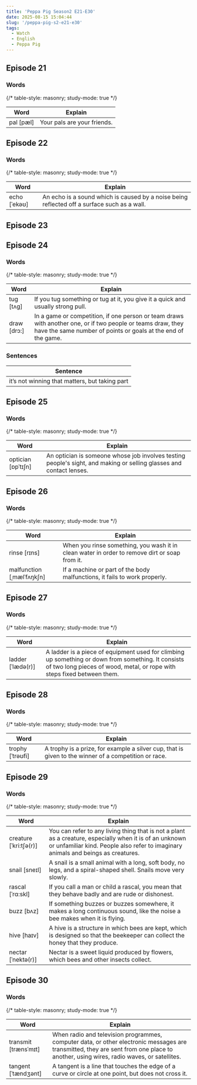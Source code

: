 ```yaml
---
title: 'Peppa Pig Season2 E21-E30'
date: 2025-08-15 15:04:44
slug: '/peppa-pig-s2-e21-e30'
tags:
  - Watch
  - English
  - Peppa Pig
---
```


## Episode 21

### Words

{/* table-style: masonry; study-mode: true */}

| Word      | Explain                     |
| --------- | --------------------------- |
| pal [pæl] | Your pals are your friends. |

## Episode 22

### Words

{/* table-style: masonry; study-mode: true */}

| Word         | Explain                                                                                     |
| ------------ | ------------------------------------------------------------------------------------------- |
| echo [ˈekəʊ] | An echo is a sound which is caused by a noise being reflected off a surface such as a wall. |

## Episode 23

## Episode 24

### Words

{/* table-style: masonry; study-mode: true */}

| Word        | Explain                                                                                                                                                                      |
| ----------- | ---------------------------------------------------------------------------------------------------------------------------------------------------------------------------- |
| tug [tʌg]   | If you tug something or tug at it, you give it a quick and usually strong pull.                                                                                              |
| draw [drɔ:] | In a game or competition, if one person or team draws with another one, or if two people or teams draw, they have the same number of points or goals at the end of the game. |

### Sentences

| Sentence                                       |
| ---------------------------------------------- |
| it’s not winning that matters, but taking part |

## Episode 25

### Words

{/* table-style: masonry; study-mode: true */}

| Word               | Explain                                                                                                             |
| ------------------ | ------------------------------------------------------------------------------------------------------------------- |
| optician [ɒpˈtɪʃn] | An optician is someone whose job involves testing people's sight, and making or selling glasses and contact lenses. |

## Episode 26

### Words

{/* table-style: masonry; study-mode: true */}

| Word                      | Explain                                                                                       |
| ------------------------- | --------------------------------------------------------------------------------------------- |
| rinse [rɪns]              | When you rinse something, you wash it in clean water in order to remove dirt or soap from it. |
| malfunction [ˌmælˈfʌŋkʃn] | If a machine or part of the body malfunctions, it fails to work properly.                     |

## Episode 27

### Words

{/* table-style: masonry; study-mode: true */}

| Word              | Explain                                                                                                                                                                       |
| ----------------- | ----------------------------------------------------------------------------------------------------------------------------------------------------------------------------- |
| ladder [ˈlædə(r)] | A ladder is a piece of equipment used for climbing up something or down from something. It consists of two long pieces of wood, metal, or rope with steps fixed between them. |

## Episode 28

### Words

{/* table-style: masonry; study-mode: true */}

| Word             | Explain                                                                                              |
| ---------------- | ---------------------------------------------------------------------------------------------------- |
| trophy [ˈtrəʊfi] | A trophy is a prize, for example a silver cup, that is given to the winner of a competition or race. |

## Episode 29

### Words

{/* table-style: masonry; study-mode: true */}

| Word                   | Explain                                                                                                                                                                                      |
| ---------------------- | -------------------------------------------------------------------------------------------------------------------------------------------------------------------------------------------- |
| creature [ˈkri:tʃə(r)] | You can refer to any living thing that is not a plant as a creature, especially when it is of an unknown or unfamiliar kind. People also refer to imaginary animals and beings as creatures. |
| snail [sneɪl]          | A snail is a small animal with a long, soft body, no legs, and a spiral-shaped shell. Snails move very slowly.                                                                               |
| rascal [ˈrɑ:skl]       | If you call a man or child a rascal, you mean that they behave badly and are rude or dishonest.                                                                                              |
| buzz [bʌz]             | If something buzzes or buzzes somewhere, it makes a long continuous sound, like the noise a bee makes when it is flying.                                                                     |
| hive [haɪv]            | A hive is a structure in which bees are kept, which is designed so that the beekeeper can collect the honey that they produce.                                                               |
| nectar [ˈnektə(r)]     | Nectar is a sweet liquid produced by flowers, which bees and other insects collect.                                                                                                          |

## Episode 30

### Words

{/* table-style: masonry; study-mode: true */}

| Word                 | Explain                                                                                                                                                                              |
| -------------------- | ------------------------------------------------------------------------------------------------------------------------------------------------------------------------------------ |
| transmit [trænsˈmɪt] | When radio and television programmes, computer data, or other electronic messages are transmitted, they are sent from one place to another, using wires, radio waves, or satellites. |
| tangent [ˈtændʒənt]  | A tangent is a line that touches the edge of a curve or circle at one point, but does not cross it.                                                                                  |
